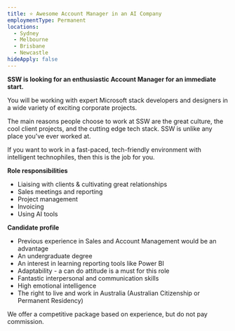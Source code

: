 ```yaml
---
title: ⭐ Awesome Account Manager in an AI Company
employmentType: Permanent
locations:
  - Sydney
  - Melbourne
  - Brisbane
  - Newcastle
hideApply: false
---
```


**SSW is looking for an enthusiastic Account Manager for an immediate start.**

You will be working with expert Microsoft stack developers and designers in a wide variety of exciting corporate projects.

The main reasons people choose to work at SSW are the great culture, the cool client projects, and the cutting edge tech stack. SSW is unlike any place you've ever worked at.

If you want to work in a fast-paced, tech-friendly environment with intelligent technophiles, then this is the job for you.

**Role responsibilities**

* Liaising with clients & cultivating great relationships
* Sales meetings and reporting
* Project management
* Invoicing
* Using AI tools

**Candidate profile**

* Previous experience in Sales and Account Management would be an advantage
* An undergraduate degree
* An interest in learning reporting tools like Power BI
* Adaptability - a can do attitude is a must for this role
* Fantastic interpersonal and communication skills
* High emotional intelligence
* The right to live and work in Australia (Australian Citizenship or Permanent Residency)

We offer a competitive package based on experience, but do not pay commission.
